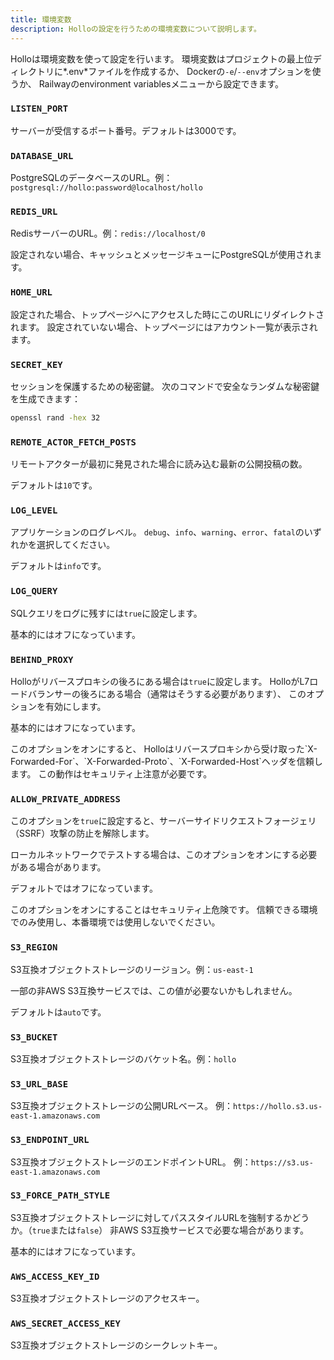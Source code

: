 ```yaml
---
title: 環境変数
description: Holloの設定を行うための環境変数について説明します。
---
```



Holloは環境変数を使って設定を行います。
環境変数はプロジェクトの最上位ディレクトリに*.env*ファイルを作成するか、
Dockerの`-e`/`--env`オプションを使うか、
Railwayのenvironment variablesメニューから設定できます。

### `LISTEN_PORT` <Badge text="オプション" /> <Badge text="Railwayでは使われない" variant="tip" />

サーバーが受信するポート番号。デフォルトは3000です。

### `DATABASE_URL` <Badge text="Railwayでは使われない" variant="tip" />

PostgreSQLのデータベースのURL。例：`postgresql://hollo:password@localhost/hollo`

### `REDIS_URL` <Badge text="オプション" /> <Badge text="Railwayでは使われない" variant="tip" />

RedisサーバーのURL。例：`redis://localhost/0`

設定されない場合、キャッシュとメッセージキューにPostgreSQLが使用されます。

###  `HOME_URL` <Badge text="オプション" />

設定された場合、トップページへにアクセスした時にこのURLにリダイレクトされます。
設定されていない場合、トップページにはアカウント一覧が表示されます。

### `SECRET_KEY` <Badge text="Railwayでは使われない" variant="tip" />

セッションを保護するための秘密鍵。
次のコマンドで安全なランダムな秘密鍵を生成できます：

~~~~ sh frame="none"
openssl rand -hex 32
~~~~

### `REMOTE_ACTOR_FETCH_POSTS` <Badge text="オプション" />

リモートアクターが最初に発見された場合に読み込む最新の公開投稿の数。

デフォルトは`10`です。

### `LOG_LEVEL` <Badge text="オプション" />

アプリケーションのログレベル。
`debug`、`info`、`warning`、`error`、`fatal`のいずれかを選択してください。

デフォルトは`info`です。

### `LOG_QUERY` <Badge text="オプション" />

SQLクエリをログに残すには`true`に設定します。

基本的にはオフになっています。

### `BEHIND_PROXY` <Badge text="オプション" /> <Badge text="Railwayでは使われない" variant="tip" />

Holloがリバースプロキシの後ろにある場合は`true`に設定します。
HolloがL7ロードバランサーの後ろにある場合（通常はそうする必要があります）、
このオプションを有効にします。

基本的にはオフになっています。

<Aside>
  このオプションをオンにすると、
  Holloはリバースプロキシから受け取った`X-Forwarded-For`、`X-Forwarded-Proto`、`X-Forwarded-Host`ヘッダを信頼します。
  この動作はセキュリティ上注意が必要です。
</Aside>

### `ALLOW_PRIVATE_ADDRESS` <Badge text="オプション" />

このオプションを`true`に設定すると、サーバーサイドリクエストフォージェリ（SSRF）攻撃の防止を解除します。

ローカルネットワークでテストする場合は、このオプションをオンにする必要がある場合があります。

デフォルトではオフになっています。

<Aside>
  このオプションをオンにすることはセキュリティ上危険です。
  信頼できる環境でのみ使用し、本番環境では使用しないでください。
</Aside>

### `S3_REGION` <Badge text="オプション" />

S3互換オブジェクトストレージのリージョン。例：`us-east-1`

一部の非AWS S3互換サービスでは、この値が必要ないかもしれません。

デフォルトは`auto`です。

### `S3_BUCKET`

S3互換オブジェクトストレージのバケット名。例：`hollo`

### `S3_URL_BASE`

S3互換オブジェクトストレージの公開URLベース。
例：`https://hollo.s3.us-east-1.amazonaws.com`

### `S3_ENDPOINT_URL`

S3互換オブジェクトストレージのエンドポイントURL。
例：`https://s3.us-east-1.amazonaws.com`

### `S3_FORCE_PATH_STYLE`

S3互換オブジェクトストレージに対してパススタイルURLを強制するかどうか。（`true`または`false`）
非AWS S3互換サービスで必要な場合があります。

基本的にはオフになっています。

### `AWS_ACCESS_KEY_ID`

S3互換オブジェクトストレージのアクセスキー。

### `AWS_SECRET_ACCESS_KEY`

S3互換オブジェクトストレージのシークレットキー。
